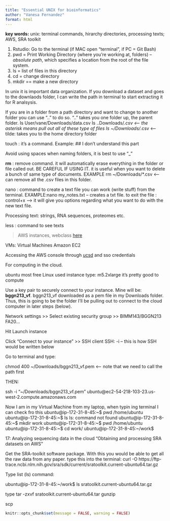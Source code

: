 ```yaml
---
title: "Essential UNIX for bioinformatics"
author: "Vanesa Fernandez"
format: html
---
```

**key words:** unix: terminal commands, hirarchy directories, processing texts; AWS, SRA toolkit 

1) Rstudio: Go to the terminal (if MAC open "terminal", if PC = Git Bash)
2) pwd = Print Working Directory (where you're working at, folders) -- *absolute path*, which specifies a location from the root of the file system.
3) ls = list of files in this directory
4) cd = change directory 
5) mkdir == make a new directory 

In unix it is important data organization. 
If you download a dataset and goes to the downlaods folder, I can write the path in terminal to start extracting it for R analsysis.

If you are in a folder from a path directory and want to change to another folder you can use ".." to do so. ".." takes you one folder up, the parent folder. 
Is User/vane/Downloads/data.csv
Is ..Downloads/*.csv <-- the asterisk means pull out all of these type of files
Is ~/Downloads/*.csv <-- tilde: takes you to the home directory folder

touch : it's a command. Example:
## I don't understand this part 

Avoid using spaces when naming folders, it is best to use "_"

**rm** : remove command. it will automatically erase everything in the folder or file called out. BE CAREFUL IF USING IT. it is useful when you want to delete a bunch of same type of documents. EXAMPLE
rm ~/Downloads/*.csv <--- can remove all the .csv files in this folder. 

nano : command to create a text file you can work (write stuff) from the terminal.
EXAMPLE:nano my_notes.txt  -- creates a txt file.
to exit the file : control+x --> it will give you options regarding what you want to do with the new text file. 

Processing text: strings, RNA sequences, proteomes etc. 

less : command to see texts 


> AWS instances, webclass [here](https://bioboot.github.io/bggn213_F24/class-material/aws_01.html)

VMs: Virtual Machines
  Amazon EC2
  
Accessing the AWS console through [ucsd](https://awsed.ucsd.edu/) and sso credentials

For computing in the cloud.

ubuntu most free Linux used 
instance type: m5.2xlarge it's pretty good to compute 

Use a key pair to securely connect to your instance. Mine will be: **bggn213_vf**. bggn213_vf downloaded as a pem file in my Downloads folder. Thus, this is going to be the folder I'll be pulling out to connect to the cloud computer in later steps (below). 

Network settings >> Select existing security group >> BIMM143/BGGN213 FA20...

Hit Launch instance

Click "Connect to your instance" >> SSH client
SSH: -i -- this is how SSH would be written below

Go to terminal and type:

chmod 400 ~/Downloads/bggn213_vf.pem <--- note that we need to call the path first 

THEN:

ssh -i "~/Downloads/bggn213_vf.pem" ubuntu@ec2-54-218-103-23.us-west-2.compute.amazonaws.com

Now I am in my Virtual Machine from my laptop, when typin ing terminal I can check fro this
ubuntu@ip-172-31-8-45:~$ pwd
/home/ubuntu
ubuntu@ip-172-31-8-45:~$ Is
Is: command not found
ubuntu@ip-172-31-8-45:~$ mkdir work
ubuntu@ip-172-31-8-45:~$ pwd
/home/ubuntu
ubuntu@ip-172-31-8-45:~$ cd work/
ubuntu@ip-172-31-8-45:~/work$ 

17: Analyzing sequencing data in the cloud
"Obtaining and processing SRA datasets on AWS"

Get the SRA-toolkit software package. With this you would be able to get all the raw data from any paper. 
type this into the terminal:
curl -O https://ftp-trace.ncbi.nlm.nih.gov/sra/sdk/current/sratoolkit.current-ubuntu64.tar.gz

Type list (ls) command:

ubuntu@ip-172-31-8-45:~/work$ ls
sratoolkit.current-ubuntu64.tar.gz

 type
 tar -zxvf sratoolkit.current-ubuntu64.tar
gunzip

scp

```r
knitr::opts_chunk$set(message = FALSE, warning = FALSE)
```






